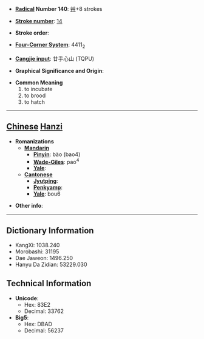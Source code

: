 * '''[[Wiktionary:Chinese radical index| Radical]] Number 140''': [[Wiktionary:Chinese radical index 艸|艸]]+8 strokes

* '''[[Wiktionary:Chinese total strokes index|Stroke number]]''': [[Wiktionary:Chinese total strokes index 14|14]]

* '''Stroke order''': 

* '''[[Wiktionary:Chinese four corner index|Four-Corner System]]''': 4411<sub>2</sub>

* '''[[Wiktionary:Chinese Cangjie index|Cangjie input]]''': 廿手心山 (TQPU)

* '''Graphical Significance and Origin''': 

* '''Common Meaning'''
*#to incubate
*# to brood
*# to hatch


----

== [[Chinese]] [[Hanzi]] ==

* '''Romanizations'''
** '''[[Mandarin]]'''
*** '''[[Pinyin]]''': bào (bao4)
*** '''[[Wade-Giles]]''': pao<sup>4</sup>
*** '''[[Yale]]''': 
** '''[[Cantonese]]'''
*** '''[[Jyutping]]''':
*** '''[[Penkyamp]]''': 
*** '''[[Yale]]''': bou6

* '''Other info''': 

----

== Dictionary Information ==

* KangXi: 1038.240
* Morobashi: 31195
* Dae Jaweon: 1496.250
* Hanyu Da Zidian: 53229.030

== Technical Information ==

* '''Unicode''':
** Hex: 83E2
** Decimal: 33762
* '''Big5''':
** Hex: DBAD
** Decimal: 56237